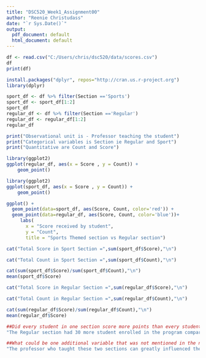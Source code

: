 ```yaml
---
title: "DSC520_Week1_Assignment00"
author: "Reenie Christudass"
date: "`r Sys.Date()`"
output:
  pdf_document: default
  html_document: default
---
```


```r
df <- read.csv("C:/Users/chris/dsc520/data/scores.csv")
df
print(df)

```
```r
install.packages("dplyr", repos="http://cran.us.r-project.org")
library(dplyr)
```

```r

sport_df <- df %>% filter(Section =='Sports')
sport_df <- sport_df[1:2]
sport_df
regular_df <- df %>% filter(Section =='Regular')
regular_df <- regular_df[1:2]
regular_df
```


```r
print("Observational unit is - Professor teaching the student")
print("Categorical variables is Section ie Regular and Sport")
print("Quantitative are Count and Score")
```

```r
library(ggplot2)
ggplot(regular_df, aes(x = Score , y = Count)) +
    geom_point()
```


```r

library(ggplot2)
ggplot(sport_df, aes(x = Score , y = Count)) +
    geom_point()
```





```r
ggplot() +
  geom_point(data=sport_df, aes(Score, Count, color='red')) +
  geom_point(data=regular_df, aes(Score, Count, color='blue'))+
     labs(
       x = "Score received by student",
       y = "Count",
       title = "Sports Themed section vs Regular section")
```


```r
cat("Total Score in Sport Section =",sum(sport_df$Score),"\n")

cat("Total Count in Sport Section =",sum(sport_df$Count),"\n")

cat(sum(sport_df$Score)/sum(sport_df$Count),"\n")
mean(sport_df$Score)

cat("Total Score in Regular Section =",sum(regular_df$Score),"\n")

cat("Total Count in Regular Section =",sum(regular_df$Count),"\n")

cat(sum(regular_df$Score)/sum(regular_df$Count),"\n")
mean(regular_df$Score)
```

```r
##Did every student in one section score more points than every student in the other section? If not, explain what a ##statistical tendency means in this context.
"The Regular section had 30 more student enrolled in the program compared to Sport section. 307.368 is mean for Sport section vs 327.632 is the mean for Regular Section "
```

```r
##What could be one additional variable that was not mentioned in the narrative that could be influencing the point ##distributions between the two sections?
"The professor who taught these two sections can greatly influenced the distribution."
```

